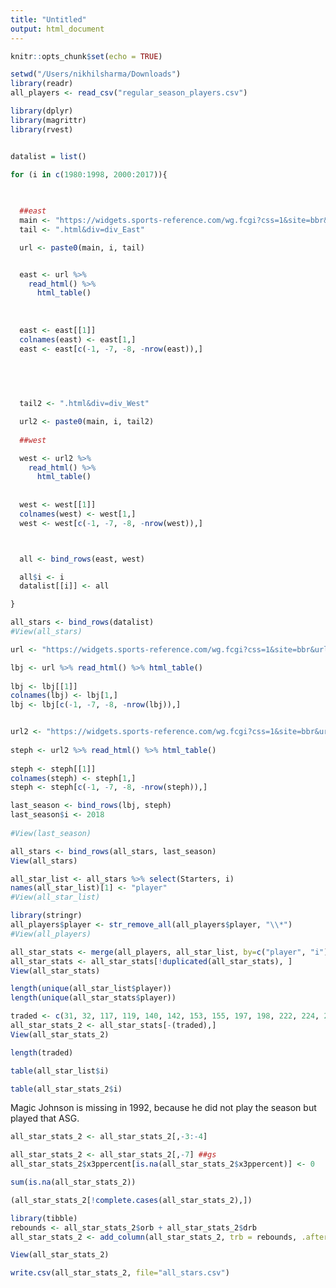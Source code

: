 ```yaml
---
title: "Untitled"
output: html_document
---
```


```r
knitr::opts_chunk$set(echo = TRUE)
```

```r
setwd("/Users/nikhilsharma/Downloads")
library(readr)
all_players <- read_csv("regular_season_players.csv")
```

```r
library(dplyr)
library(magrittr)
library(rvest)


datalist = list()

for (i in c(1980:1998, 2000:2017)){

  
  
  ##east
  main <- "https://widgets.sports-reference.com/wg.fcgi?css=1&site=bbr&url=%2Fallstar%2FNBA_"
  tail <- ".html&div=div_East"

  url <- paste0(main, i, tail)


  east <- url %>%
    read_html() %>%
      html_table()
  
  
  
  east <- east[[1]]
  colnames(east) <- east[1,]
  east <- east[c(-1, -7, -8, -nrow(east)),]


  
  
  
  tail2 <- ".html&div=div_West"

  url2 <- paste0(main, i, tail2)
  
  ##west

  west <- url2 %>%
    read_html() %>%
      html_table()
  
  
  west <- west[[1]]
  colnames(west) <- west[1,]
  west <- west[c(-1, -7, -8, -nrow(west)),]



  all <- bind_rows(east, west)

  all$i <- i
  datalist[[i]] <- all

}

all_stars <- bind_rows(datalist)
#View(all_stars)
```

```r
url <- "https://widgets.sports-reference.com/wg.fcgi?css=1&site=bbr&url=%2Fallstar%2FNBA_2018.html&div=div_LeBron"

lbj <- url %>% read_html() %>% html_table()
  
lbj <- lbj[[1]]
colnames(lbj) <- lbj[1,]
lbj <- lbj[c(-1, -7, -8, -nrow(lbj)),]


url2 <- "https://widgets.sports-reference.com/wg.fcgi?css=1&site=bbr&url=%2Fallstar%2FNBA_2018.html&div=div_Stephen"
  
steph <- url2 %>% read_html() %>% html_table()
  
steph <- steph[[1]]
colnames(steph) <- steph[1,]
steph <- steph[c(-1, -7, -8, -nrow(steph)),]

last_season <- bind_rows(lbj, steph)
last_season$i <- 2018
  
#View(last_season)
```

```r
all_stars <- bind_rows(all_stars, last_season)
View(all_stars)
```

```r
all_star_list <- all_stars %>% select(Starters, i)
names(all_star_list)[1] <- "player"
#View(all_star_list)
```

```r
library(stringr)
all_players$player <- str_remove_all(all_players$player, "\\*")
#View(all_players)
```

```r
all_star_stats <- merge(all_players, all_star_list, by=c("player", "i"))
all_star_stats <- all_star_stats[!duplicated(all_star_stats), ]
View(all_star_stats)
```

```r
length(unique(all_star_list$player))
length(unique(all_star_stats$player))
```

```r
traded <- c(31, 32, 117, 119, 140, 142, 153, 155, 197, 198, 222, 224, 232, 234, 250, 251, 275, 277, 319, 320, 406, 407, 767, 768, 909, 911)
all_star_stats_2 <- all_star_stats[-(traded),]
View(all_star_stats_2)
```

```r
length(traded)
```

```r
table(all_star_list$i)
```

```r
table(all_star_stats_2$i)
```
Magic Johnson is missing in 1992, because he did not play the season but played that ASG.

```r
all_star_stats_2 <- all_star_stats_2[,-3:-4]
```

```r
all_star_stats_2 <- all_star_stats_2[,-7] ##gs
all_star_stats_2$x3ppercent[is.na(all_star_stats_2$x3ppercent)] <- 0
```


```r
sum(is.na(all_star_stats_2))
```

```r
(all_star_stats_2[!complete.cases(all_star_stats_2),])
```


```r
library(tibble)
rebounds <- all_star_stats_2$orb + all_star_stats_2$drb
all_star_stats_2 <- add_column(all_star_stats_2, trb = rebounds, .after = "drb")
```

```r
View(all_star_stats_2)
```


```r
write.csv(all_star_stats_2, file="all_stars.csv")
```
 
 

